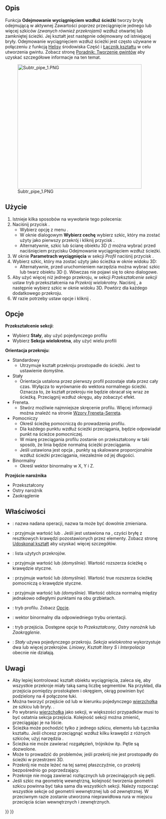 <languages/>

{{Docnav/pl
|[[PartDesign_SubtractiveLoft/pl|Odejmowanie wyciągnięciem przez profile]]
|[[PartDesign_SubtractiveHelix/pl|Subtraktywna helisa]]
|[[PartDesign_Workbench/pl|środowisko pracy Projekt Części]]
|IconL=PartDesign_SubtractiveLoft.svg
|IconR=PartDesign_SubtractiveHelix.svg
|IconC=Workbench_PartDesign.svg
}}

{{GuiCommand/pl
|Name=PartDesign SubtractivePipe
|Name/pl=Projekt Części: Odejmowanie wyciągnięciem wzdłuż ścieżki
|MenuLocation=Projekt Części → Utwórz cechę przez odjęcie → Odejmowanie wyciągnięciem wzdłuż ścieżki
|Workbenches=[[PartDesign_Workbench/pl|Projekt Części]]
|Version=0.17
|SeeAlso=[[PartDesign_AdditivePipe/pl|Uzupełnianie wyciągnięciem wzdłuż ścieżki]], [[PartDesign_SubtractiveLoft/pl|Odejmowanie wyciągnięciem przez profile]]
}}

<span id="Description"></span>
==Opis==

Funkcja '''Odejmowanie wyciągnięciem wzdłuż ścieżki''' tworzy bryłę odejmującą w aktywnej Zawartości poprzez przeciągnięcie jednego lub więcej szkiców ''(zwanych również przekrojami)'' wzdłuż otwartej lub zamkniętej ścieżki. Jej kształt jest następnie odejmowany od istniejącej bryły. Odejmowanie wyciągnięciem wzdłuż ścieżki jest często używane w połączeniu z funkcją [[Part_Helix/pl|Helisy]] środowiska Część i [[PartDesign_ShapeBinder|Łącznik kształtu]] w celu utworzenia gwintu. Zobacz stronę [[Thread_for_Screw_Tutorial/pl|Poradnik: Tworzenie gwintów]] aby uzyskać szczegółowe informacje na ten temat.

[[File:Subtr_pipe_1.PNG|400px]]

<span id="Usage"></span>
==Użycie==

# Istnieje kilka sposobów na wywołanie tego polecenia:
# Naciśnij przycisk {{Button|[[Image:PartDesign SubtractivePipe.svg|24px]] '''Odejmowanie wyciągnięciem wzdłuż ścieżki'''}}.
#* Wybierz opcję z menu {{MenuCommand|Projekt Części → Utwórz cechę przez dodanie → [[Image:PartDesign_SubtractivePipe.svg|16px]] Subtractive pipe}}.
#* W oknie dialogowym '''Wybierz cechę''' wybierz szkic, który ma zostać użyty jako pierwszy przekrój i kliknij przycisk {{Button|OK}}.
#* Alternatywnie, szkic lub ścianę obiektu 3D ''({{Version/pl|0.20}})'' można wybrać przed naciśnięciem przycisku Odejmowanie wyciągnięciem wzdłuż ścieżki.
# W oknie '''Parametrach wyciągnięcia''' w sekcji ''Profil'' naciśnij przycisk {{Button|Obiekt}}.
# Wybierz szkic, który ma zostać użyty jako ścieżka w oknie widoku 3D:
#* Alternatywnie, przed uruchomieniem narzędzia można wybrać szkic lub twarz obiektu 3D ({{Version/pl|0.20}}). Wówczas nie pojawi się to okno dialogowe. 
# Aby użyć więcej niż jednego przekroju, w sekcji ''Przekształcenie sekcji'' ustaw tryb przekształcenia na ''Przekrój wielokrotny''. Naciśnij {{Button|Dodaj sekcję}}, a następnie wybierz szkic w oknie widoku 3D. Powtórz dla każdego dodatkowego przekroju.
# W razie potrzeby ustaw opcje i kliknij {{Button|OK}}.

<span id="Options"></span>
==Opcje==

'''Przekształcenie sekcji''': 
* Wybierz '''Stały''', aby użyć pojedynczego profilu
* Wybierz '''Sekcja wielokrotna''', aby użyć wielu profili
'''Orientacja przekroju''':
* Standardowy
** Utrzymuje kształt przekroju prostopadle do ścieżki. Jest to ustawienie domyślne.
* Stały
** Orientacja ustalona przez pierwszy profil pozostaje stała przez cały czas. Wyłącza to wyrównanie do wektora normalnego ścieżki. Oznacza to, że kształt przekroju nie będzie obracał się wraz ze ścieżką. Przeciągnij wzdłuż okręgu, aby zobaczyć efekt.
* Freneta.
** Stwórz możliwie najmniejsze skręcenie profilu. Więcej informacji można znaleźć na stronie [https://en.wikipedia.org/wiki/Frenet%E2%80%93Serret_formulas Wzory Freneta-Serreta].
* Pomocniczy
** Określ ścieżkę pomocniczą do prowadzenia profilu.
** Dla każdego punktu {{Emphasis|P}} wzdłuż ścieżki przeciągania, będzie odpowiadał punkt {{Emphasis|Q}} na ścieżce pomocniczej.
** W miarę przeciągania profilu zostanie on przekształcony w taki sposób, że linia {{Emphasis|PQ}} będzie normalną ścieżki przeciągania.
** Jeśli ustawiona jest opcja {{Emphasis|Krzywoliniowość}}, punkty {{Emphasis|Q}} są skalowane proporcjonalnie wzdłuż ścieżki przeciągania, niezależnie od jej długości.
* Binormalny
** Określ wektor binormalny w X, Y i Z.
'''Przejście narożnika'''
* Przekształcony
* Ostry narożnik
* Zaokrąglenie

<span id="Properties"></span>
==Właściwości==

* {{PropertyData|Etykieta}}: nazwa nadana operacji, nazwa ta może być dowolnie zmieniana.
* {{PropertyData|Ulepsz}}: przyjmuje wartość {{true/pl}} lub {{false/pl}}. Jeśli jest ustawiona na {{true/pl}}, czyści bryłę z resztkowych krawędzi pozostawionych przez elementy. Zobacz stronę [[Part RefineShape/pl|Udoskonal kształt]] aby uzyskać więcej szczegółów.
* {{PropertyData|Sekcja}}: lista użytych przekrojów.
* {{PropertyData|Styczna łuku}}: przyjmuje wartość {{true/pl}} lub {{false/pl}} ''(domyślnie)''. Wartość {{true/pl}} rozszerza ścieżkę o krawędzie styczne.
* {{PropertyData|Pomocnicza styczna łuku}}: przyjmuje wartość {{true/pl}} lub {{false/pl}} ''(domyślnie)''. Wartość true rozszerza ścieżkę pomocniczą o krawędzie styczne.
* {{PropertyData|Pomocnicza krzywoliniowa}}: przyjmuje wartość {{true/pl}} lub {{false/pl}} ''(domyślnie)''. Wartość {{true/pl}} oblicza normalną między jednakowo odległymi punktami na obu grzbietach.
* {{PropertyData|Tryb}}: tryb profilu. Zobacz [[#Opcje|Opcje]].
* {{PropertyData|Binormal}}: wektor binormalny dla odpowiedniego trybu orientacji.
* {{PropertyData|Przejście}}: tryb przejścia. Dostępne opcje to ''Przekształcony'', ''Ostry narożnik'' lub ''Zaokrąglenie''.
* {{PropertyData|Przekształcenie}}: ''Stały'' używa pojedynczego przekroju. ''Sekcja wielokrotna'' wykorzystuje dwa lub więcej przekrojów. ''Liniowy'', ''Kształt litery S'' i ''Interpolacja'' obecnie nie działają.

<span id="Notes"></span>
==Uwagi==

* Aby lepiej kontrolować kształt obiektu wyciągnięcia, zaleca się, aby wszystkie przekroje miały taką samą liczbę segmentów. Na przykład, dla przejścia pomiędzy prostokątem i okręgiem, okrąg powinien być podzielony na 4 połączone łuki.
* Można tworzyć przejście od lub w kierunku pojedynczego [[Glossary#V|wierzchołka]] ze szkicu lub bryły. {{Version|0.20}}.
* Po wybraniu [[Glossary#V|wierzchołka]] jako sekcji, w większości przypadków musi to być ostatnia sekcja przejścia. Kolejność sekcji można zmienić, przeciągając je na liście.
* Ścieżka może pochodzić tylko z jednego szkicu, elementu lub Łącznika kształtu. Jeśli chcesz przeciągnąć wzdłuż kilku krawędzi z różnych szkiców, użyj narzędzia {{Button|[[File:PartDesign_SubShapeBinder.svg|16px]]. [[PartDesign_SubShapeBinder/pl|Łącznik kształtów podrzędnych]]}}.
* Ścieżka nie może zawierać rozgałęzień, trójników itp. Pętle są dozwolone.
* Może to prowadzić do problemów, jeśli przekrój nie jest prostopadły do ścieżki w przestrzeni 3D.
* Przekrój nie może leżeć na tej samej płaszczyźnie, co przekrój bezpośrednio go poprzedzający.
* Przekroje nie mogą zawierać rozłącznych lub przecinających się pętli.
* Jeśli szkic ma geometrię wewnętrzną, kolejność tworzenia geometrii szkicu powinna być taka sama dla wszystkich sekcji. Należy rozpocząć wszystkie sekcje od geometrii wewnętrznej lub od zewnętrznej. W przeciwnym razie zostanie utworzona nieprawidłowa rura w miejscu przecięcia ścian wewnętrznych i zewnętrznych.


{{Docnav/pl
|[[PartDesign_SubtractiveLoft/pl|Odejmowanie wyciągnięciem przez profile]]
|[[PartDesign_SubtractiveHelix/pl|Subtraktywna helisa]]
|[[PartDesign_Workbench/pl|środowisko pracy Projekt Części]]
|IconL=PartDesign_SubtractiveLoft.svg
|IconR=PartDesign_SubtractiveHelix.svg
|IconC=Workbench_PartDesign.svg
}}

{{PartDesign Tools navi{{#translation:}}}}
{{Userdocnavi{{#translation:}}}}